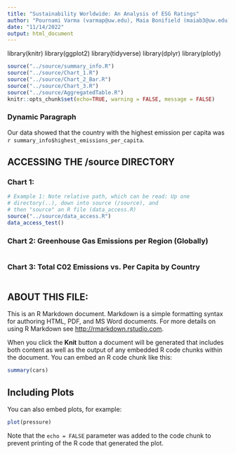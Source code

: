```yaml
---
title: "Sustainability Worldwide: An Analysis of ESG Ratings"
author: "Pournami Varma (varmap@uw.edu), Maia Bonifield (maiab3@uw.edu), Ciara Maher (ciaram14@uw.edu)"
date: "11/14/2022"
output: html_document
---
```


library(knitr)
library(ggplot2)
library(tidyverse)
library(dplyr)
library(plotly)

```r
source("../source/summary_info.R")
source("../source/Chart_1.R")
source("../source/Chart_2_Bar.R")
source("../source/Chart_3.R")
source("../source/AggregatedTable.R")
knitr::opts_chunk$set(echo=TRUE, warning = FALSE, message = FALSE)
```

### Dynamic Paragraph
Our data showed that the country with the highest emission per capita was `r summary_info$highest_emissions_per_capita`.


## ACCESSING THE /source DIRECTORY
### Chart 1: 
```r
# Example 1: Note relative path, which can be read: Up one
# directory(..), down into source (/source), and 
# then "source" an R file (data_access.R)
source("../source/data_access.R")
data_access_test()
```


### Chart 2: Greenhouse Gas Emissions per Region (Globally)
```r

```

### Chart 3: Total C02 Emissions vs. Per Capita by Country
```r

```

## ABOUT THIS FILE: 

This is an R Markdown document. Markdown is a simple formatting syntax for authoring HTML, PDF, and MS Word documents. For more details on using R Markdown see <http://rmarkdown.rstudio.com>.

When you click the **Knit** button a document will be generated that includes both content as well as the output of any embedded R code chunks within the document. You can embed an R code chunk like this:

```r
summary(cars)
```

## Including Plots

You can also embed plots, for example:

```r
plot(pressure)
```

Note that the `echo = FALSE` parameter was added to the code chunk to prevent printing of the R code that generated the plot.
